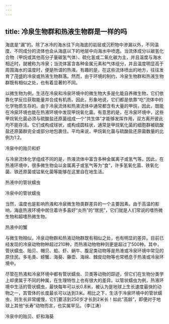 ```yaml
---
---
---
```

title: 冷泉生物群和热液生物群是一样的吗
---




海底是“漏”的。除了冰冷的海水往下向海底的岩层或沉积物中渗漏以外，不同温度、不同成分的流体也会从海底以下的地层中向海水中喷逸。当流体成分以碳氢化合物（甲烷或其他高分子量碳氢气体）、硫化氢或二氧化碳为主，并且温度与海水相近时，就被称为冷泉；当流体富含各种金属元素和气体组分，并且温度明显高于周围海水的温度时，便是所谓的热液。有趣的是，在这些流体喷出的地方，往往发育了茂盛的冷泉或热液生物群落。然而，由于环境的制约，冷泉生物群和热液生物群既有相似之处，也有着显著的不同。

以微生物为例，生活在冷泉和冷泉环境中的微生物大多是化能自养微生物，它们依靠化学反应获取能量并合成有机质。因此，形象地说，它们都是依靠“吃”流体中的化学物质生存的。由于冷泉流体和热液流体中通常都含有大量的甲烷，因此，既能在冷泉环境也能在热液环境中发现甲烷氧化菌。有意思的是，在冷泉环境中，这些甲烷氧化菌必须与硫酸盐还原菌组成一个“共生体”才能够发挥作用，双方离开彼此均不能存活。它们或构成球状，或构成圆柱状，通常是甲烷氧化菌的细胞群被硫酸盐还原菌群完全或部分地包裹住。平均来说，甲烷氧化菌与硫酸盐还原菌数量的比例为1∶2。

冷泉中的贻贝和虾



与冷泉流体化学组成不同的是，热液流体中富含多种金属离子或氢气等。因此，在热液环境中，很多微生物会以金属离子或氢气等为“食”，许多氢氧化菌、铁氧化菌、铁还原菌或锰氧化菌等能够在这里自在地生活。

热液中的管状蠕虫



冷泉中的管状蠕虫



当然，温度也是影响热液和冷泉微生物类群差异的一个主要因素。由于高温的影响，海底热液环境中居住着许多喜好“炎热”的“居民”，它们就是人们常说的嗜热微生物和超嗜热微生物。

热液中的蟹



与微生物相似，冷泉动物群和热液动物群既有相似之处，也有明显的差异。目前已经发现的冷泉动物物种超过210种，而热液动物物种则更是超过了500种。其中，管状蠕虫、贻贝、帽贝、蛤、虾、蜗牛、腹足类动物等是热液或冷泉环境中常见的原住民。多毛类、螃蟹、海葵、藤壶、海绵、棘皮动物等也常栖息于热液或冷泉环境中。

尽管在热液和冷泉环境中都有管状蠕虫、贝类等动物的踪迹，但它们在生物分类学上却隶属于不同的种属，在生理特性上也有很大的差异。以管状蠕虫为例，热液环境中生活的管状蠕虫，最快每年可以长0.8米，被认为是地球上生长速度最快的动物之一，其管体的长度最长可以达到3米。相比之下，生活于冷泉环境中的管状蠕虫，则生长非常缓慢，它们要活到250岁才长到2米长！如此“高龄”，即便对于地球上其他“长寿”动物而言，也实属罕见。（李江涛）

冷泉中的贻贝、虾和海葵